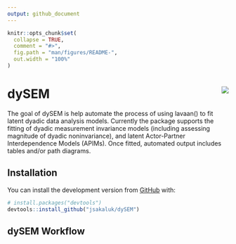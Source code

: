 ```yaml
---
output: github_document
---
```


<!-- README.md is generated from README.Rmd. Please edit that file -->

```r
knitr::opts_chunk$set(
  collapse = TRUE,
  comment = "#>",
  fig.path = "man/figures/README-",
  out.width = "100%"
)
```
# dySEM <img src="man/figures/logo.png" align="right" />

<!-- badges: start -->
<!-- badges: end -->

The goal of dySEM is help automate the process of using lavaan() to fit latent dyadic data analysis models. Currently the package supports the fitting of dyadic measurement invariance models (including assessing magnitude of dyadic noninvariance), and latent Actor-Partner Interdependence Models (APIMs). Once fitted, automated output  includes tables and/or path diagrams. 

## Installation

You can install the development version from [GitHub](https://github.com/) with:

``` r
# install.packages("devtools")
devtools::install_github("jsakaluk/dySEM")
```
## dySEM Workflow


